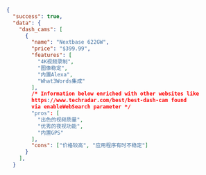 ```json JSON
{
  "success": true,
  "data": {
    "dash_cams": [
      {
        "name": "Nextbase 622GW",
        "price": "$399.99",
        "features": [
          "4K视频录制",
          "图像稳定",
          "内置Alexa",
          "What3Words集成"
        ],
        /* Information below enriched with other websites like 
        https://www.techradar.com/best/best-dash-cam found 
        via enableWebSearch parameter */
        "pros": [
          "出色的视频质量",
          "优秀的夜视功能",
          "内置GPS"
        ],
        "cons": ["价格较高", "应用程序有时不稳定"]
      }
    ],
  }

```